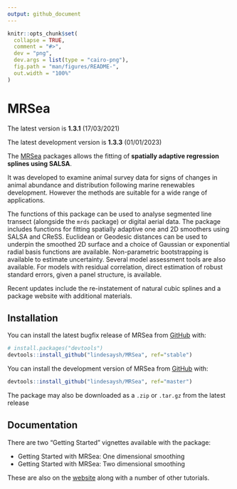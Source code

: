 ```yaml
---
output: github_document
---
```


<!-- README.md is generated from README.Rmd. Please edit that file -->

```r
knitr::opts_chunk$set(
  collapse = TRUE,
  comment = "#>",
  dev = "png",
  dev.args = list(type = "cairo-png"),
  fig.path = "man/figures/README-",
  out.width = "100%"
)
```

# MRSea

The latest version is **1.3.1** (17/03/2021)

The latest development version is **1.3.3** (01/01/2023)

The [MRSea](https://lindesaysh.github.io/MRSea) packages allows the fitting of **spatially adaptive regression
splines using SALSA**.

It was developed to examine animal survey data for signs of changes in animal abundance and distribution following marine renewables development. However the methods are suitable for a wide range of applications.

The functions of this package can be used to analyse segmented line transect (alongside the `mrds` package) or digital aerial data. The package includes functions for fitting spatially adaptive one and 2D smoothers using SALSA and CReSS. Euclidean or Geodesic distances can be used to underpin the smoothed 2D surface and a choice of Gaussian or exponential radial basis functions are available.  Non-parametric bootstrapping is available to estimate uncertainty. Several model assessment tools are also available. For models with residual correlation, direct estimation of robust standard errors, given a panel structure, is available.  

Recent updates include the re-instatement of natural cubic splines and a package website with additional materials.

## Installation

You can install the latest bugfix release of MRSea from [GitHub](https://github.com/lindesaysh/MRSea) with:

```r
# install.packages("devtools")
devtools::install_github("lindesaysh/MRSea", ref="stable")
```

You can install the development version of MRSea from [GitHub](https://github.com/lindesaysh/MRSea) with:

```r
devtools::install_github("lindesaysh/MRSea", ref="master")
```

The package may also be downloaded as a `.zip` or `.tar.gz` from the latest release

## Documentation

There are two "Getting Started" vignettes available with the package:

-   Getting Started with MRSea: One dimensional smoothing
-   Getting Started with MRSea: Two dimensional smoothing

These are also on the [website](https://lindesaysh.github.io/MRSea/articles) along with a number of other tutorials. 


